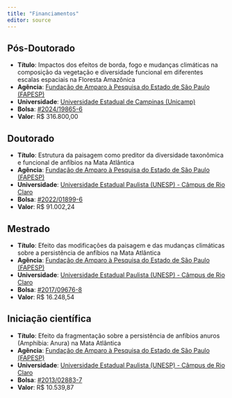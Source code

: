 ```yaml
---
title: "Financiamentos"
editor: source
---
```


## Pós-Doutorado

-   **Título**: Impactos dos efeitos de borda, fogo e mudanças climáticas na composição da vegetação e diversidade funcional em diferentes escalas espaciais na Floresta Amazônica
-   **Agência**: [Fundação de Amparo à Pesquisa do Estado de São Paulo (FAPESP)](https://fapesp.br/)
-   **Universidade**: [Universidade Estadual de Campinas (Unicamp)](https://unicamp.br/)
-   **Bolsa**: [#2024/19865-6](https://bv.fapesp.br/pt/bolsas/223203/impactos-dos-efeitos-de-borda-fogo-e-mudancas-climaticas-na-composicao-da-vegetacao-e-diversidade-fu/)
-   **Valor**: R\$ 316.800,00

## Doutorado

-   **Título**: Estrutura da paisagem como preditor da diversidade taxonômica e funcional de anfíbios na Mata Atlântica
-   **Agência**: [Fundação de Amparo à Pesquisa do Estado de São Paulo (FAPESP)](https://fapesp.br/)
-   **Universidade**: [Universidade Estadual Paulista (UNESP) - Câmpus de Rio Claro](https://www.rc.unesp.br/)
-   **Bolsa**: [#2022/01899-6](https://bv.fapesp.br/pt/bolsas/203713/estrutura-da-paisagem-como-preditor-da-diversidade-taxonomica-e-funcional-de-anfibios-na-mata-atlant/)
-   **Valor**: R\$ 91.002,24

## Mestrado

-   **Título**: Efeito das modificações da paisagem e das mudanças climáticas sobre a persistência de anfíbios na Mata Atlântica
-   **Agência**: [Fundação de Amparo à Pesquisa do Estado de São Paulo (FAPESP)](https://fapesp.br/)
-   **Universidade**: [Universidade Estadual Paulista (UNESP) - Câmpus de Rio Claro](https://www.rc.unesp.br/)
-   **Bolsa**: [#2017/09676-8](https://bv.fapesp.br/pt/bolsas/172826/efeito-das-modificacoes-da-paisagem-e-das-mudancas-climaticas-sobre-a-persistencia-de-anfibios-na-ma/)
-   **Valor**: R\$ 16.248,54

## Iniciação científica

-   **Título**: Efeito da fragmentação sobre a persistência de anfíbios anuros (Amphibia: Anura) na Mata Atlântica
-   **Agência**: [Fundação de Amparo à Pesquisa do Estado de São Paulo (FAPESP)](https://fapesp.br/)
-   **Universidade**: [Universidade Estadual Paulista (UNESP) - Câmpus de Rio Claro](https://www.rc.unesp.br/)
-   **Bolsa**: [#2013/02883-7](https://bv.fapesp.br/pt/bolsas/142421/efeito-da-fragmentacao-sobre-a-persistencia-de-anfibios-anuros-amphibia-anura-na-mata-atlantica/)
-   **Valor**: R\$ 10.539,87
